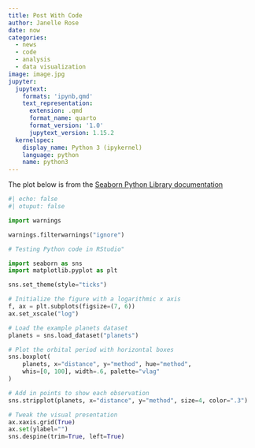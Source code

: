 ```yaml
---
title: Post With Code
author: Janelle Rose
date: now
categories:
  - news
  - code
  - analysis
  - data visualization
image: image.jpg
jupyter:
  jupytext:
    formats: 'ipynb,qmd'
    text_representation:
      extension: .qmd
      format_name: quarto
      format_version: '1.0'
      jupytext_version: 1.15.2
  kernelspec:
    display_name: Python 3 (ipykernel)
    language: python
    name: python3
---
```


The plot below is from the [Seaborn Python Library documentation](https://seaborn.pydata.org/)

```python
#| echo: false
#| otuput: false

import warnings 

warnings.filterwarnings("ignore")

# Testing Python code in RStudio"

import seaborn as sns
import matplotlib.pyplot as plt

sns.set_theme(style="ticks")

# Initialize the figure with a logarithmic x axis
f, ax = plt.subplots(figsize=(7, 6))
ax.set_xscale("log")

# Load the example planets dataset
planets = sns.load_dataset("planets")

# Plot the orbital period with horizontal boxes
sns.boxplot(
    planets, x="distance", y="method", hue="method",
    whis=[0, 100], width=.6, palette="vlag"
)

# Add in points to show each observation
sns.stripplot(planets, x="distance", y="method", size=4, color=".3")

# Tweak the visual presentation
ax.xaxis.grid(True)
ax.set(ylabel="")
sns.despine(trim=True, left=True)
```
